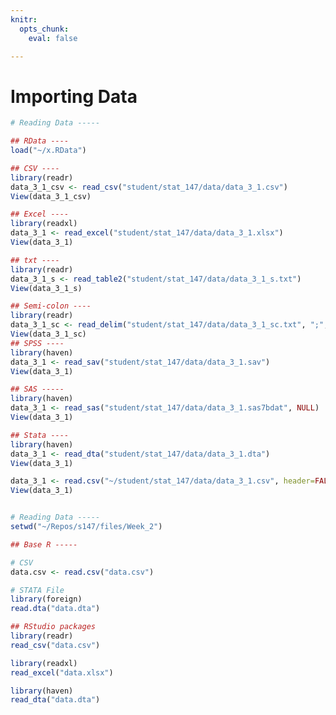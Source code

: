```yaml
---
knitr: 
  opts_chunk: 
    eval: false

---
```


# Importing Data

```r
# Reading Data -----

## RData ----
load("~/x.RData")

## CSV ----
library(readr)
data_3_1_csv <- read_csv("student/stat_147/data/data_3_1.csv")
View(data_3_1_csv)

## Excel ----
library(readxl)
data_3_1 <- read_excel("student/stat_147/data/data_3_1.xlsx")
View(data_3_1)

## txt ----
library(readr)
data_3_1_s <- read_table2("student/stat_147/data/data_3_1_s.txt")
View(data_3_1_s)

## Semi-colon ----
library(readr)
data_3_1_sc <- read_delim("student/stat_147/data/data_3_1_sc.txt", ";", escape_double = FALSE, trim_ws = TRUE)
View(data_3_1_sc)
## SPSS ----
library(haven)
data_3_1 <- read_sav("student/stat_147/data/data_3_1.sav")
View(data_3_1)

## SAS -----
library(haven)
data_3_1 <- read_sas("student/stat_147/data/data_3_1.sas7bdat", NULL)
View(data_3_1)

## Stata ----
library(haven)
data_3_1 <- read_dta("student/stat_147/data/data_3_1.dta")
View(data_3_1)

data_3_1 <- read.csv("~/student/stat_147/data/data_3_1.csv", header=FALSE)
View(data_3_1)


# Reading Data -----
setwd("~/Repos/s147/files/Week_2")

## Base R -----

# CSV
data.csv <- read.csv("data.csv")

# STATA File
library(foreign)
read.dta("data.dta")

## RStudio packages
library(readr)
read_csv("data.csv")

library(readxl)
read_excel("data.xlsx")

library(haven)
read_dta("data.dta")


```

